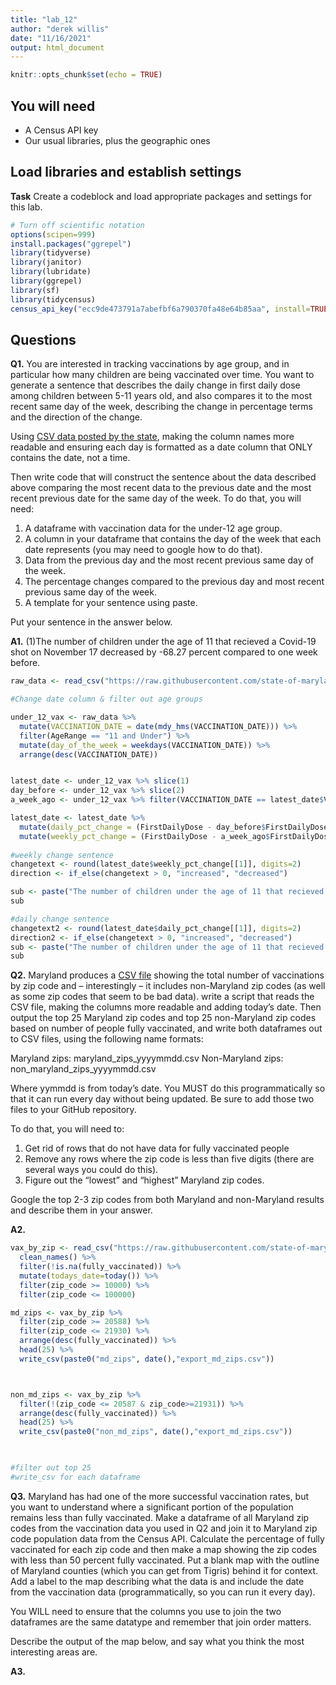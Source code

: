 ```yaml
---
title: "lab_12"
author: "derek willis"
date: "11/16/2021"
output: html_document
---
```


```r
knitr::opts_chunk$set(echo = TRUE)
```

## You will need

* A Census API key
* Our usual libraries, plus the geographic ones

## Load libraries and establish settings

**Task** Create a codeblock and load appropriate packages and settings for this lab.

```r
# Turn off scientific notation
options(scipen=999)
install.packages("ggrepel")
library(tidyverse)
library(janitor)
library(lubridate)
library(ggrepel)
library(sf)
library(tidycensus)
census_api_key("ecc9de473791a7abefbf6a790370fa48e64b85aa", install=TRUE, overwrite=TRUE)
```

## Questions

**Q1.** You are interested in tracking vaccinations by age group, and in particular how many children are being vaccinated over time. You want to generate a sentence that describes the daily change in first daily dose among children between 5-11 years old, and also compares it to the most recent same day of the week, describing the change in percentage terms and the direction of the change.

Using [CSV data posted by the state](https://raw.githubusercontent.com/state-of-maryland/VaccineCSVs/master/MD_COVID19_VaccinationPercentAgeGroupPopulation.csv), making the column names more readable and ensuring each day is formatted as a date column that ONLY contains the date, not a time.

Then write code that will construct the sentence about the data described above comparing the most recent data to the previous date and the most recent previous date for the same day of the week. To do that, you will need:

1. A dataframe with vaccination data for the under-12 age group.
2. A column in your dataframe that contains the day of the week that each date represents (you may need to google how to do that).
3. Data from the previous day and the most recent previous same day of the week.
4. The percentage changes compared to the previous day and most recent previous same day of the week.
5. A template for your sentence using paste.

Put your sentence in the answer below.

**A1.** (1)The number of children under the age of 11 that  recieved a Covid-19 shot on November 17 decreased by -68.27 percent compared to one week before.

```r

raw_data <- read_csv("https://raw.githubusercontent.com/state-of-maryland/VaccineCSVs/master/MD_COVID19_VaccinationPercentAgeGroupPopulation.csv")

#Change date column & filter out age groups 

under_12_vax <- raw_data %>%
  mutate(VACCINATION_DATE = date(mdy_hms(VACCINATION_DATE))) %>%
  filter(AgeRange == "11 and Under") %>%
  mutate(day_of_the_week = weekdays(VACCINATION_DATE)) %>%
  arrange(desc(VACCINATION_DATE))


latest_date <- under_12_vax %>% slice(1)
day_before <- under_12_vax %>% slice(2)
a_week_ago <- under_12_vax %>% filter(VACCINATION_DATE == latest_date$VACCINATION_DATE - 7) 

latest_date <- latest_date %>%
  mutate(daily_pct_change = (FirstDailyDose - day_before$FirstDailyDose)/day_before$FirstDailyDose *100) %>%
  mutate(weekly_pct_change = (FirstDailyDose - a_week_ago$FirstDailyDose)/a_week_ago$FirstDailyDose *100)
  
#weekly change sentence   
changetext <- round(latest_date$weekly_pct_change[[1]], digits=2)
direction <- if_else(changetext > 0, "increased", "decreased")

sub <- paste("The number of children under the age of 11 that recieved a Covid-19 shot on ", format(latest_date$VACCINATION_DATE, format="%B %d"), " ", direction, " by ", changetext, " percent compared to one week before.", sep="")
sub

#daily change sentence 
changetext2 <- round(latest_date$daily_pct_change[[1]], digits=2)
direction2 <- if_else(changetext > 0, "increased", "decreased")
sub <- paste("The number of children under the age of 11 that recieved a Covid-19 shot on ", format(latest_date$VACCINATION_DATE, format="%B %d"), " ", direction2, " by ", changetext2, " percent compared to the previous day.", sep="")
sub
```


**Q2.** Maryland produces a [CSV file](https://raw.githubusercontent.com/state-of-maryland/VaccineCSVs/master/Vax_ZIP_CODE_FirstSecondSingle_Totals_Raw.csv) showing the total number of vaccinations by zip code and -- interestingly -- it includes non-Maryland zip codes (as well as some zip codes that seem to be bad data). write a script that reads the CSV file, making the columns more readable and adding today's date. Then output the top 25 Maryland zip codes and top 25 non-Maryland zip codes based on number of people fully vaccinated, and write both dataframes out to CSV files, using the following name formats:

Maryland zips: maryland_zips_yyyymmdd.csv
Non-Maryland zips: non_maryland_zips_yyyymmdd.csv

Where yymmdd is from today's date. You MUST do this programmatically so that it can run every day without being updated. Be sure to add those two files to your GitHub repository.

To do that, you will need to:

1. Get rid of rows that do not have data for fully vaccinated people
2. Remove any rows where the zip code is less than five digits (there are several ways you could do this).
3. Figure out the "lowest" and "highest" Maryland zip codes.

Google the top 2-3 zip codes from both Maryland and non-Maryland results and describe them in your answer.


**A2.**

```r
vax_by_zip <- read_csv("https://raw.githubusercontent.com/state-of-maryland/VaccineCSVs/master/Vax_ZIP_CODE_FirstSecondSingle_Totals_Raw.csv") %>%
  clean_names() %>%
  filter(!is.na(fully_vaccinated)) %>%
  mutate(todays_date=today()) %>%
  filter(zip_code >= 10000) %>%
  filter(zip_code <= 100000)

md_zips <- vax_by_zip %>%
  filter(zip_code >= 20588) %>%
  filter(zip_code <= 21930) %>%
  arrange(desc(fully_vaccinated)) %>%
  head(25) %>%
  write_csv(paste0("md_zips", date(),"export_md_zips.csv"))



non_md_zips <- vax_by_zip %>%
  filter(!(zip_code <= 20587 & zip_code>=21931)) %>%
  arrange(desc(fully_vaccinated)) %>%
  head(25) %>%
  write_csv(paste0("non_md_zips", date(),"export_md_zips.csv"))

 

#filter out top 25
#write_csv for each dataframe 

```

**Q3.** Maryland has had one of the more successful vaccination rates, but you want to understand where a significant portion of the population remains less than fully vaccinated. Make a dataframe of all Maryland zip codes from the vaccination data you used in Q2 and join it to Maryland zip code population data from the Census API. Calculate the percentage of fully vaccinated for each zip code and then make a map showing the zip codes with less than 50 percent fully vaccinated. Put a blank map with the outline of Maryland counties (which you can get from Tigris) behind it for context. Add a label to the map describing what the data is and include the date from the vaccination data (programmatically, so you can run it every day).

You WILL need to ensure that the columns you use to join the two dataframes are the same datatype and remember that join order matters.

Describe the output of the map below, and say what you think the most interesting areas are.

**A3.**

```r
```
